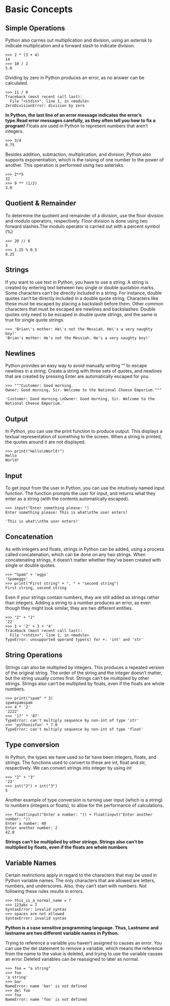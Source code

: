 # Basic Concepts

## Simple Operations
Python also carries out multiplication and division, using an asterisk to indicate multiplication and a forward slash to indicate division.
```
>>> 2 * (3 + 4)
14
>>> 10 / 2
5.0
```
Dividing by zero in Python produces an error, as no answer can be calculated.
```
>>> 11 / 0
Traceback (most recent call last):
  File "<stdin>", line 1, in <module>
ZeroDivisionError: division by zero
```
**In Python, the last line of an error message indicates the error's type.Read error messages carefully, as they often tell you how to fix a program!**
Floats are used in Python to represent numbers that aren't integers. 
```
>>> 3/4
0.75
```
Besides addition, subtraction, multiplication, and division, Python also supports exponentiation, which is the raising of one number to the power of another. This operation is performed using two asterisks.
```
>>> 2**5
32
>>> 9 ** (1/2)
3.0
```
## Quotient & Remainder
To determine the quotient and remainder of a division, use the floor division and modulo operators, respectively. 
Floor division is done using two forward slashes.The modulo operator is carried out with a percent symbol (%)
```
>>> 20 // 6
3
>>> 1.25 % 0.5
0.25
```
## Strings
If you want to use text in Python, you have to use a string. A string is created by entering text between two single or double quotation marks.
Some characters can't be directly included in a string. For instance, double quotes can't be directly included in a double quote string; Characters like these must be escaped by placing a backslash before them. Other common characters that must be escaped are newlines and backslashes. Double quotes only need to be escaped in double quote strings, and the same is true for single quote strings.
```
>>> 'Brian\'s mother: He\'s not the Messiah. He\'s a very naughty boy!'
'Brian's mother: He's not the Messiah. He's a very naughty boy!'
```
## Newlines
Python provides an easy way to avoid manually writing "\n" to escape newlines in a string. Create a string with three sets of quotes, and newlines that are created by pressing Enter are automatically escaped for you.
```
>>> """Customer: Good morning.
Owner: Good morning, Sir. Welcome to the National Cheese Emporium."""

'Customer: Good morning.\nOwner: Good morning, Sir. Welcome to the National Cheese Emporium.'
```
## Output 
In Python, you can use the print function to produce output. This displays a textual representation of something to the screen. When a string is printed, the quotes around it are not displayed.
```
>>> print("Hello\nWorld!")
Hello
World!
```
## Input 
To get input from the user in Python, you can use the intuitively named input function. 
The function prompts the user for input, and returns what they enter as a string (with the contents automatically escaped).
```
>>> input("Enter something please: ")
Enter something please: This is what\nthe user enters!

'This is what\\nthe user enters!'
```
## Concatenation
As with integers and floats, strings in Python can be added, using a process called concatenation, which can be done on any two strings. 
When concatenating strings, it doesn't matter whether they've been created with single or double quotes.
```
>>> "Spam" + 'eggs'
'Spameggs'
>>> print("First string" + ", " + "second string")
First string, second string
```
Even if your strings contain numbers, they are still added as strings rather than integers. Adding a string to a number produces an error, as even though they might look similar, they are two different entities.
```
>>> "2" + "2"
'22'
>>> 1 + '2' + 3 + '4'
Traceback (most recent call last):
  File "<stdin>", line 1, in <module>
TypeError: unsupported operand type(s) for +: 'int' and 'str'
```
## String Operations
Strings can also be multiplied by integers. This produces a repeated version of the original string. The order of the string and the integer doesn't matter, but the string usually comes first.
Strings can't be multiplied by other strings. Strings also can't be multiplied by floats, even if the floats are whole numbers.
```
>>> print("spam" * 3)
spamspamspam
>>> 4 * '2'
'2222'
>>> '17' * '87'
TypeError: can't multiply sequence by non-int of type 'str'
>>> 'pythonisfun' * 7.0
TypeError: can't multiply sequence by non-int of type 'float'
```
## Type conversion
In Python, the types we have used so far have been integers, floats, and strings. The functions used to convert to these are int, float and str, respectively.
We can convert strings into integer by using *int*
```
>>> "2" + "3"
'23'
>>> int("2") + int("3")
5
```
Another example of type conversion is turning user input (which is a string) to numbers (integers or floats), to allow for the performance of calculations.
```
>>> float(input("Enter a number: ")) + float(input("Enter another number: "))
Enter a number: 40
Enter another number: 2
42.0
```
**Strings can't be multiplied by other strings. Strings also can't be multiplied by floats, even if the floats are whole numbers**

## Variable Names

Certain restrictions apply in regard to the characters that may be used in Python variable names. The only characters that are allowed are letters, numbers, and underscores. Also, they can't start with numbers. Not following these rules results in errors.
```
>>> this_is_a_normal_name = 7
>>> 123abc = 7
SyntaxError: invalid syntax
>>> spaces are not allowed
SyntaxError: invalid syntax
```
**Python is a case sensitive programming language. Thus, Lastname and lastname are two different variable names in Python.**

Trying to reference a variable you haven't assigned to causes an error. 
You can use the del statement to remove a variable, which means the reference from the name to the value is deleted, and trying to use the variable causes an error. Deleted variables can be reassigned to later as normal.
```
>>> foo = "a string"
>>> foo
'a string'
>>> bar
NameError: name 'bar' is not defined
>>> del foo
>>> foo
NameError: name 'foo' is not defined
```
